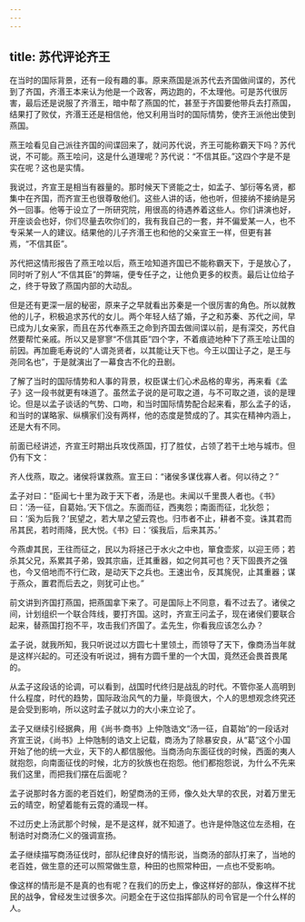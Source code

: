 ```yaml
---
---
---
```

title: 苏代评论齐王
---




在当时的国际背景，还有一段有趣的事。原来燕国是派苏代去齐国做间谍的，苏代到了齐国，齐湣王本来认为他是一个政客，两边跑的，不太理他。可是苏代很厉害，最后还是说服了齐湣王，暗中帮了燕国的忙，甚至于齐国要他带兵去打燕国，结果打了败仗，齐湣王还是相信他，他又利用当时的国际情势，使齐王派他出使到燕国。

燕王哙看见自己派往齐国的间谍回来了，就问苏代说，齐王可能称霸天下吗？苏代说，不可能。燕王哙问，这是什么道理呢？苏代说：“不信其臣。”这四个字是不是实在呢？这也是实情。

我说过，齐宣王是相当有器量的。那时候天下贤能之士，如孟子、邹衍等名贤，都集中在齐国，而齐宣王也很尊敬他们。这些人讲的话，他也听，但接纳不接纳是另外一回事。他等于设立了一所研究院，用很高的待遇养着这些人。你们讲演也好，开座谈会也好，你们尽量去吹你们的，我有我自己的一套，并不偏爱某一人，也不专采某一人的建议。结果他的儿子齐湣王也和他的父亲宣王一样，但更有甚焉，“不信其臣”。

苏代把这情形报告了燕王哙以后，燕王哙知道齐国已不能称霸天下，于是放心了，同时听了别人“不信其臣”的弊端，便专任子之，让他负更多的权责。最后让位给子之，终于导致了燕国内部的大动乱。

但是还有更深一层的秘密，原来子之早就看出苏秦是一个很厉害的角色。所以就教他的儿子，积极追求苏代的女儿。两个年轻人结了婚，子之和苏秦、苏代之间，早已成为儿女亲家，而且在苏代奉燕王之命到齐国去做间谍以前，是有深交，苏代自然要帮忙亲戚。所以又是寥寥“不信其臣”四个字，不着痕迹地种下了燕王哙让国的前因。再加鹿毛寿说的“人谓尧贤者，以其能让天下也。今王以国让子之，是王与尧同名也”，于是就演出了一幕食古不化的丑剧。

了解了当时的国际情势和人事的背景，权臣谋士们心术品格的卑劣，再来看《孟子》这一段书就更有味道了。虽然孟子说的是可取之道，与不可取之道，谈的是理论。但是以孟子谈话的气势、口吻，和当时国际情势配合起来看，那么孟子的话，和当时的谋略家、纵横家们没有两样，他的态度是赞成的了。其实在精神内涵上，还是大有不同。

前面已经讲述，齐宣王时期出兵攻伐燕国，打了胜仗，占领了若干土地与城市。但仍有下文：

齐人伐燕，取之。诸侯将谋救燕。宣王曰：“诸侯多谋伐寡人者。何以待之？”

孟子对曰：“臣闻七十里为政于天下者，汤是也。未闻以千里畏人者也。《书》曰：‘汤一征，自葛始。’天下信之。东面而征，西夷怨；南面而征，北狄怨；曰：‘奚为后我？’民望之，若大旱之望云霓也。归市者不止，耕者不变。诛其君而吊其民，若时雨降，民大悦。《书》曰：‘徯我后，后来其苏。’

今燕虐其民，王往而征之，民以为将拯己于水火之中也，箪食壶浆，以迎王师；若杀其父兄，系累其子弟，毁其宗庙，迁其重器，如之何其可也？天下固畏齐之强也，今又倍地而不行仁政，是动天下之兵也。王速出令，反其旄倪，止其重器；谋于燕众，置君而后去之，则犹可止也。”

前文讲到齐国打燕国，把燕国拿下来了。可是国际上不同意，看不过去了。诸侯之间，计划组织一个联合阵线，要打齐国。这时，齐宣王问孟子，现在诸侯们要联合起来，替燕国打抱不平，攻击我们齐国了。孟先生，你看我应该怎么办？

孟子说，就我所知，我只听说过以方圆七十里领土，而领导了天下，像商汤当年就是这样兴起的。可还没有听说过，拥有方圆千里的一个大国，竟然还会畏首畏尾的。

从孟子这段话的论调，可以看到，战国时代终归是战乱的时代。不管你圣人高明到什么程度，时代的趋势，国际政治风气的力量，毕竟很大，个人的思想观念终究还是会受到影响，所以这时孟子就以力的大小来立论了。

孟子又继续引经据典，用《尚书·商书》上仲虺诰文“汤一征，自葛始”的一段话对齐宣王说，《尚书》上仲虺制的诰文上记载，商汤为了除暴安良，从“葛”这个小国开始了他的统一大业，天下的人都信服他。当商汤向东面征伐的时候，西面的夷人就抱怨，向南面征伐的时候，北方的狄族也在抱怨。他们都抱怨说，为什么不先来我们这里，而把我们摆在后面呢？

孟子说那时各方面的老百姓们，盼望商汤的王师，像久处大旱的农民，对着万里无云的晴空，盼望着能有云霓的涌现一样。

不过历史上汤武那个时候，是不是这样，就不知道了。也许是仲虺这位左丞相，在制诰时对商汤仁义的强调宣扬。

孟子继续描写商汤征伐时，部队纪律良好的情形说，当商汤的部队打来了，当地的老百姓，做生意的还可以照常做生意，种田的也照常种田，一点也不受影响。

像这样的情形是不是真的也有呢？在我们的历史上，像这样好的部队，像这样不扰民的战争，曾经发生过很多次。问题全在于这位指挥部队的司令官是一个什么样的人。